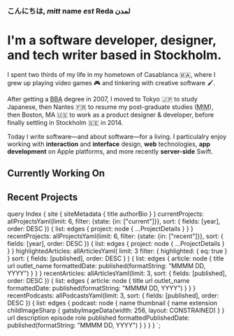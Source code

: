 

<Seo title="Reda Lemeden" />
<Helmet bodyAttributes={{ class: 'home-page' }} />

<ReactTooltip type="light" textColor="var(--theme-foreground-color)" backgroundColor="var(--theme-body-background-color)"/>

<div data-tip="Hi, my name is Reda Lemeden." title="Hi, my name is Reda Lemeden.">

### こんにちは, _mitt_ name _est_ Reda لمدن

</div>

<div className="intro-content">

# I'm a software developer, designer, and tech writer based in Stockholm.

</div>

I spent two thirds of my life in my hometown of Casablanca <span title="Morocco">🇲🇦</span>,
where I grew up playing <span title="Atari, DOS, Nintendo, etc.">video games 🎮</span> and
tinkering with <span title="Macromedia, Adobe, etc.">creative software 🖌</span>.

After getting a <abbr title="Bachelor of Business Administration">BBA</abbr> degree in 2007,
I moved to Tokyo <span title="Japan">🇯🇵</span> to study Japanese,
then Nantes <span title="France">🇫🇷</span> to resume my post-graduate studies (<abbr title="Master in Management">MIM</abbr>),
then Boston, MA <span title="USA">🇺🇸</span> to work as a product designer & developer,
before finally settling in Stockholm <span title="Sweden">🇸🇪</span> in 2014. 

Today I write software—and about software—for a living.
I particulalry enjoy working with **interaction** and **interface** design,
**web** technologies, **app development** on Apple platforms, and more recently **server-side** Swift.
 

<section className="home-content">

## Currently Working On

<ProjectList projects={props.data.currentProjects.list} />

## Recent Projects

<ProjectList projects={props.data.recentProjects.list} />

</section>

  query Index {
    site {
      siteMetadata {
        title
        authorBio
      }
    }
    currentProjects: allProjectsYaml(limit: 6, filter: {state: {in: ["current"]}}, sort: { fields: [year], order: DESC }) {
      list: edges {
        project: node {
          ...ProjectDetails
        }
      }
    }
    recentProjects: allProjectsYaml(limit: 6, filter: {state: {in: ["recent"]}}, sort: { fields: [year], order: DESC }) {
      list: edges {
        project: node {
          ...ProjectDetails
        }
      }
    }
    highlightedArticles: allArticlesYaml(
      limit: 3
      filter: { highlighted: { eq: true } }
      sort: { fields: [published], order: DESC }
    ) {
      list: edges {
        article: node {
          title
          url
          outlet_name
          formattedDate: published(formatString: "MMMM DD, YYYY")
        }
      }
    }
    recentArticles: allArticlesYaml(limit: 3, sort: { fields: [published], order: DESC }) {
      list: edges {
        article: node {
          title
          url
          outlet_name
          formattedDate: published(formatString: "MMMM DD, YYYY")
        }
      }
    }
    recentPodcasts: allPodcastsYaml(limit: 3, sort: { fields: [published], order: DESC }) {
      list: edges {
        podcast: node {
          name
          thumbnail {
            name
            extension
            childImageSharp {
              gatsbyImageData(width: 256, layout: CONSTRAINED)
            }
          }
          url
          description
          episode
          role
          published
          formattedPublishedDate: published(formatString: "MMMM DD, YYYY")
        }
      }
    }
  }
`;

